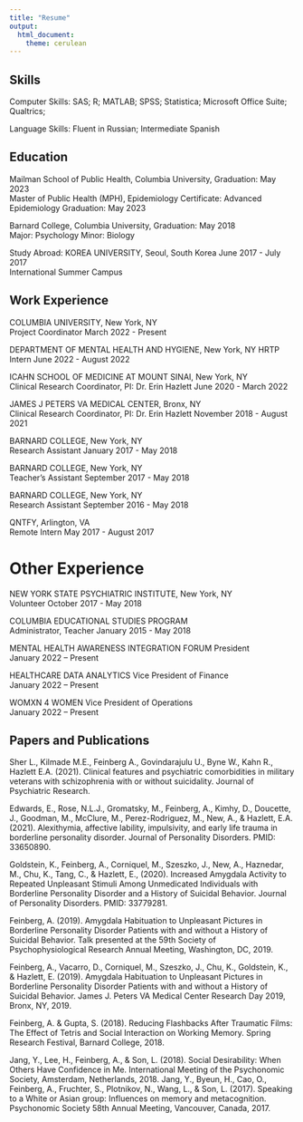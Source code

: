 ```yaml
---
title: "Resume"
output: 
  html_document:
    theme: cerulean
---
```


## Skills

Computer Skills: SAS; R; MATLAB; SPSS; Statistica; Microsoft Office Suite; Qualtrics; 
<p> Language Skills: Fluent in Russian; Intermediate Spanish

## Education

Mailman School of Public Health, Columbia University, Graduation: May 2023 \
Master of Public Health (MPH), Epidemiology Certificate: Advanced Epidemiology
Graduation: May 2023 

Barnard College, Columbia University, Graduation: May 2018 \
Major: Psychology Minor: Biology

Study Abroad: KOREA UNIVERSITY, Seoul, South Korea June 2017 - July 2017 \
International Summer Campus 

## Work Experience

COLUMBIA UNIVERSITY, New York, NY \
Project Coordinator March 2022 - Present 

DEPARTMENT OF MENTAL HEALTH AND HYGIENE, New York, NY HRTP \
Intern June 2022 - August 2022 

ICAHN SCHOOL OF MEDICINE AT MOUNT SINAI, New York, NY \
Clinical Research Coordinator, PI: Dr. Erin Hazlett June 2020 - March
2022

JAMES J PETERS VA MEDICAL CENTER, Bronx, NY \
Clinical Research Coordinator, PI: Dr. Erin Hazlett November 2018 -
August 2021 

BARNARD COLLEGE, New York, NY \
Research Assistant January 2017 - May 2018 

BARNARD COLLEGE, New York, NY \
Teacher's Assistant September 2017 - May 2018 

BARNARD COLLEGE, New York, NY \
Research Assistant September 2016 - May 2018 

QNTFY, Arlington, VA \
Remote Intern May 2017 - August 2017 

# Other Experience

NEW YORK STATE PSYCHIATRIC INSTITUTE, New York, NY \
Volunteer October 2017 - May 2018 

COLUMBIA EDUCATIONAL STUDIES PROGRAM \
Administrator, Teacher January 2015 - May 2018 

MENTAL HEALTH AWARENESS INTEGRATION FORUM President \
January 2022 -- Present

HEALTHCARE DATA ANALYTICS Vice President of Finance \
January 2022 -- Present

WOMXN 4 WOMEN Vice President of Operations \
January 2022 -- Present

## Papers and Publications

Sher L., Kilmade M.E., Feinberg A., Govindarajulu U., Byne W., Kahn R.,
Hazlett E.A. (2021). Clinical features and psychiatric comorbidities in
military veterans with schizophrenia with or without suicidality.
Journal of Psychiatric Research.\

Edwards, E., Rose, N.L.J., Gromatsky,
M., Feinberg, A., Kimhy, D., Doucette, J., Goodman, M., McClure, M.,
Perez-Rodriguez, M., New, A., & Hazlett, E.A. (2021). Alexithymia,
affective lability, impulsivity, and early life trauma in borderline
personality disorder. Journal of Personality Disorders. PMID: 33650890. \

Goldstein, K., Feinberg, A., Corniquel, M., Szeszko, J., New, A.,
Haznedar, M., Chu, K., Tang, C., & Hazlett, E., (2020). Increased
Amygdala Activity to Repeated Unpleasant Stimuli Among Unmedicated
Individuals with Borderline Personality Disorder and a History of
Suicidal Behavior. Journal of Personality Disorders. PMID: 33779281.\

Feinberg, A. (2019). Amygdala Habituation to Unpleasant Pictures in
Borderline Personality Disorder Patients with and without a History of
Suicidal Behavior. Talk presented at the 59th Society of
Psychophysiological Research Annual Meeting, Washington, DC, 2019. \

Feinberg, A., Vacarro, D., Corniquel, M., Szeszko, J., Chu, K.,
Goldstein, K., & Hazlett, E. (2019). Amygdala Habituation to Unpleasant
Pictures in Borderline Personality Disorder Patients with and without a
History of Suicidal Behavior. James J. Peters VA Medical Center Research
Day 2019, Bronx, NY, 2019. \

Feinberg, A. & Gupta, S. (2018). Reducing
Flashbacks After Traumatic Films: The Effect of Tetris and Social
Interaction on Working Memory. Spring Research Festival, Barnard
College, 2018. \

Jang, Y., Lee, H., Feinberg, A., & Son, L. (2018). Social
Desirability: When Others Have Confidence in Me. International Meeting
of the Psychonomic Society, Amsterdam, Netherlands, 2018. Jang, Y.,
Byeun, H., Cao, O., Feinberg, A., Fruchter, S., Plotnikov, N., Wang, L.,
& Son, L. (2017). Speaking to a White or Asian group: Influences on
memory and metacognition. Psychonomic Society 58th Annual Meeting,
Vancouver, Canada, 2017.
